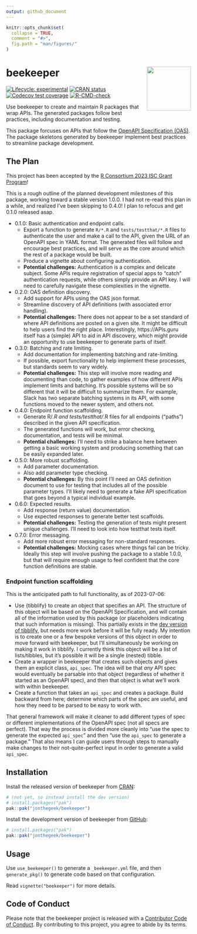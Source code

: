 ```yaml
---
output: github_document
---
```


<!-- README.md is generated from README.Rmd. Please edit that file -->

```r
knitr::opts_chunk$set(
  collapse = TRUE,
  comment = "#>",
  fig.path = "man/figures/"
)
```

# beekeeper <a href="https://jonthegeek.github.io/beekeeper/"><img src="man/figures/logo.svg" align="right" height="120" /></a>

<!-- badges: start -->
[![Lifecycle: experimental](https://img.shields.io/badge/lifecycle-experimental-orange.svg)](https://lifecycle.r-lib.org/articles/stages.html#experimental)
[![CRAN status](https://www.r-pkg.org/badges/version/beekeeper)](https://CRAN.R-project.org/package=beekeeper)
[![Codecov test coverage](https://codecov.io/gh/jonthegeek/beekeeper/branch/main/graph/badge.svg)](https://app.codecov.io/gh/jonthegeek/beekeeper?branch=main)
[![R-CMD-check](https://github.com/jonthegeek/beekeeper/actions/workflows/R-CMD-check.yaml/badge.svg)](https://github.com/jonthegeek/beekeeper/actions/workflows/R-CMD-check.yaml)
<!-- badges: end -->

Use beekeeper to create and maintain R packages that wrap APIs.
The generated packages follow best practices, including documentation and testing.

This package forcuses on APIs that follow the [OpenAPI Specification (OAS)](https://spec.openapis.org/oas/v3.1.0). 
The package skeletons generated by beekeeper implement best practices to streamline package development.

## The Plan

This project has been accepted by the [R Consortium 2023 ISC Grant Program](https://www.r-consortium.org/all-projects/awarded-projects/2023-group-1#api2r:%20An%20R%20Package%20for%20Auto-Generating%20R%20API%20Clients)!

This is a rough outline of the planned development milestones of this package, working toward a stable version 1.0.0.
I had not re-read this plan in a while, and realized I've been skipping to 0.4.0!
I plan to refocus and get 0.1.0 released asap.

-   0.1.0: Basic authentication and endpoint calls.
    -   Export a function to generate `R/*.R` and `tests/testthat/*.R` files to authenticate the user and make a call to the API, given the URL of an OpenAPI spec in YAML format. The generated files will follow and encourage best practices, and will serve as the core around which the rest of a package would be built.
    -   Produce a vignette about configuring authentication.
    -   **Potential challenges:** Authentication is a complex and delicate subject. Some APIs require registration of special apps to "catch" authentication requests, while others simply provide an API key. I will need to carefully navigate these complexities in the vignette.
-   0.2.0: OAS definition discovery.
    -   Add support for APIs using the OAS json format.
    -   Streamline discovery of API definitions (with associated error handling).
    -   **Potential challenges:** There does not appear to be a set standard of where API definitions are posted on a given site. It might be difficult to help users find the right place. Interestingly, https://APIs.guru itself has a (simple) API to aid in API discovery, which might provide an opportunity to use beekeeper to generate parts of itself.
-   0.3.0: Batching and rate limiting.
    -   Add documentation for implementing batching and rate-limiting. 
    -   If possible, export functionality to help implement these processes, but standards seem to vary widely.
    -   **Potential challenges:** This step will involve more reading and documenting than code, to gather examples of how different APIs implement limits and batching. It's possible systems will be so different that it will be difficult to summarize them. For example, Slack has two separate batching systems in its API, with some functions moved to the newer system, and others not.
-   0.4.0: Endpoint function scaffolding.
    -   Generate R/*.R and tests/testthat/*.R files for all endpoints ("paths") described in the given API specification. 
    -   The generated functions will work, but error checking, documentation, and tests will be minimal.
    -   **Potential challenges:** I'll need to strike a balance here between getting a basic working system and producing something that can be easily expanded later.
-   0.5.0: More robust scaffolding.
    -   Add parameter documentation.
    -   Also add parameter type checking.
    -   **Potential challenges:** By this point I'll need an OAS definition document to use for testing that includes all of the possible parameter types. I'll likely need to generate a fake API specification that goes beyond a typical individual example.
-   0.6.0: Expected results.
    -   Add response (return value) documentation.
    -   Use expected responses to generate better test scaffolds.
    -   **Potential challenges:** Testing the generation of tests might present unique challenges. I'll need to look into how testthat tests itself.
-   0.7.0: Error messaging.
    -   Add more robust error messaging for non-standard responses.
    -   **Potential challenges:** Mocking cases where things fail can be tricky. Ideally this step will involve pushing the package to a stable 1.0.0, but that will require enough usage to feel confident that the core function definitions are stable. 

### Endpoint function scaffolding

This is the anticipated path to full functionality, as of 2023-07-06:

-   Use {tibblify} to create an object that specifies an API. The structure of this object will be based on the OpenAPI Specification, and will contain all of the information used by this package (or placeholders indicating that such information is missing). This partially exists in the [dev version of tibblify](https://github.com/mgirlich/tibblify/pull/187), but needs more work before it will be fully ready. My intention is to create one or a few bespoke versions of this object in order to move forward with beekeeper, but I'll simultaneously be working on making it work in tibblify. I currently think this object will be a list of lists/tibbles, but it's possible it will be a single (nested) tibble.
-   Create a wrapper in beekeeper that creates such objects and gives them an explicit class, `api_spec`. The idea will be that *any* API spec would eventually be parsable into that object (regardless of whether it started as an OpenAPI spec), and then that object is what we'll work with within beekeeper.
-   Create a function that takes an `api_spec` and creates a package. Build backward from here; determine which parts of the spec are useful, and how they need to be parsed to be easy to work with.

That general framework will make it cleaner to add different types of spec or different implementations of the OpenAPI spec (not all specs are perfect).
That way the process is divided more cleanly into "use the spec to generate the expected `api_spec`" and then "use the `api_spec` to generate a package."
That also means I can guide users through steps to manually make changes to their not-quite-perfect input in order to generate a valid `api_spec`.

## Installation

::: .pkgdown-release
Install the released version of beekeeper from [CRAN](https://cran.r-project.org/):

```r
# (not yet, so instead install the dev version)
# install.packages("pak")
pak::pak("jonthegeek/beekeeper")
```
:::

::: .pkgdown-devel
Install the development version of beekeeper from [GitHub](https://github.com/):

```r
# install.packages("pak")
pak::pak("jonthegeek/beekeeper")
```
:::

## Usage

Use `use_beekeeper()` to generate a `_beekeeper.yml` file, and then `generate_pkg()` to generate code based on that configuration.

Read `vignette("beekeeper")` for more details.

## Code of Conduct

Please note that the beekeeper project is released with a [Contributor Code of Conduct](https://jonthegeek.github.io/beekeeper/CODE_OF_CONDUCT.html). By contributing to this project, you agree to abide by its terms.
